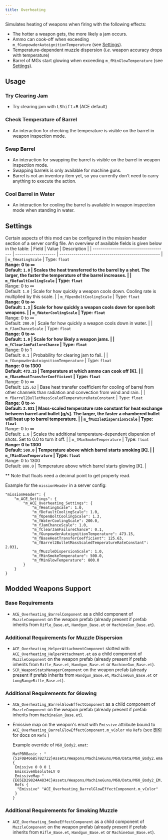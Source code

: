 ```yaml
---
title: Overheating
---
```


Simulates heating of weapons when firing with the following effects:
- The hotter a weapon gets, the more likely a jam occurs.
- Ammo can cook-off when exceeding `m_fGunpowderAutoignitionTemperature` (see [Settings](#settings)).
- Temperature-dependent muzzle dispersion (_i.e._ weapon accuracy drops with temperature)
- Barrel of MGs start glowing when exceeding `m_fMinGlowTemperature` (see [Settings](#settings)).

## Usage

### Try Clearing Jam

- Try clearing jam with <kbd>LShift</kbd>+<kbd>R</kbd> (ACE default)

### Check Temperature of Barrel

- An interaction for checking the temperature is visible on the barrel in weapon inspection mode.

### Swap Barrel

- An interaction for swapping the barrel is visible on the barrel in weapon inspection mode.
- Swapping barrels is only available for machine guns.
- Barrel is not an inventory item yet, so you currently don't need to carry anything to execute the action.

### Cool Barrel in Water

- An interaction for cooling the barrel is available in weapon inspection mode when standing in water.

## Settings

Certain aspects of this mod can be configured in the mission header section of a server config file. An overview of available fields is given below in the table:
| Field                                 | Value                | Description                                        |
| ------------------------------------- | -------------------- | -------------------------------------------------- |
| `m_fHeatingScale`                     | Type: `float`**<br />Range: 0 to ∞<br />Default: `1.0` | Scales the heat transferred to the barrel by a shot. The larger, the faster the temperature of the barrel increases. |
| `m_fDefaultCoolingScale`              | Type: `float`**<br />Range: 0 to ∞<br />Default: `1.0` | Scale for how quickly a weapon cools down. Cooling rate is multiplied by this scale. |
| `m_fOpenBoltCoolingScale`             | Type: `float`**<br />Range: 0 to ∞<br />Default: `1.3` | Scale for how quickly a weapon cools down for open bolt weapons. |
| `m_fWaterCoolingScale`                | Type: `float`**<br />Range: 0 to ∞<br />Default: `200.0` | Scale for how quickly a weapon cools down in water. |
| `m_fJamChanceScale`                   | Type: `float`**<br />Range: 0 to ∞<br />Default: `1.0` | Scale for how likely a weapon jams. |
| `m_fClearJamFailureChance`            | Type: `float`**<br />Range: 0 to 1<br />Default: `0.1` | Probability for clearing jam to fail. |
| `m_fGunpowderAutoignitionTemperature` | Type: `float`**<br />Range: 0 to 1300<br />Default: `473.15` | Temperature at which ammo can cook off [K]. |
| `m_fBaseHeatTransferCoefficient`      | Type: `float`**<br />Range: 0 to ∞<br />Default: `125.63` | Base heat transfer coefficient for cooling of barrel from other channels than radiation and convection from wind and rain. |
| `m_fBarrel2BulletMassScaledTemperatureRateConstant` | Type: `float`**<br />Range: 0 to ∞<br />Default: `2.031` | Mass-scaled temperature rate constant for heat exchange between barrel and bullet [g/s]. The larger, the faster a chambered bullet will heat up to barrel temperature. |
| `m_fMuzzleDispersionScale`            | Type: `float`**<br />Range: 0 to ∞<br />Default: `1.0` | Scales the additional temperature-dependent dispersion of shots. Set to 0.0 to turn it off. |
| `m_fMinSmokeTemperature`              | Type: `float`**<br />Range: 0 to 1300<br />Default: `500.0` | Temperature above which barrel starts smoking [K]. |
| `m_fMinGlowTemperature`               | Type: `float`**<br />Range: 0 to 1300<br />Default: `800.0` | Temperature above which barrel starts glowing [K]. |

\*\* Note that floats need a decimal point to get properly read.

Example for the `missionHeader` in a server config:
```
"missionHeader": {
    "m_ACE_Settings": {
        "m_ACE_Overheating_Settings": {
            "m_fHeatingScale": 1.0,
            "m_fDefaultCoolingScale": 1.0,
            "m_fOpenBoltCoolingScale": 1.3,
            "m_fWaterCoolingScale": 200.0,
            "m_fJamChanceScale": 1.0,
            "m_fClearJamFailureChance": 0.1,
            "m_fGunpowderAutoignitionTemperature": 473.15,
            "m_fBaseHeatTransferCoefficient": 125.63,
            "m_fBarrel2BulletMassScaledTemperatureRateConstant": 2.031,
            "m_fMuzzleDispersionScale": 1.0,
            "m_fMinSmokeTemperature": 500.0,
            "m_fMinGlowTemperature": 800.0
        }
    }
}
```

## Modded Weapons Support

### Base Requirements

- `ACE_Overheating_BarrelComponent` as a child component of `MuzzleComponent` on the weapon prefab (already present if prefab inherits from `Rifle_Base.et`, `Handgun_Base.et` or `MachineGun_Base.et`).

### Additional Requirements for Muzzle Dispersion

- `ACE_Overheating_HelperAttachmentComponent` slotted with `ACE_Overheating_HelperAttachment.et` as a child component of `MuzzleComponent` on the weapon prefab (already present if prefab inherits from `Rifle_Base.et`, `Handgun_Base.et` or `MachineGun_Base.et`).
- `SCR_WeaponStatsManagerComponent` on the weapon prefab (already present if prefab inherits from `Handgun_Base.et`, `MachineGun_Base.et` or `LongRangeRifle_Base.et`).

### Additional Requirements for Glowing

- `ACE_Overheating_BarrelGlowEffectComponent` as a child component of `MuzzleComponent` on the weapon prefab (already present if prefab inherits from `MachineGun_Base.et`).
- Emissive map on the weapon's emat with `Emissive` attribute bound to `ACE_Overheating_BarrelGlowEffectComponent.m_vColor` via `Refs` (see [BIKI](https://community.bistudio.com/wiki/Arma_Reforger:Weapon_Collimator_Creation#Manual_Material_Corrections) for docs on `Refs` )

  Example override of `M60_Body2.emat`:
  ```
  MatPBRBasic : "{51F0B466B57B2722}Assets/Weapons/MachineGuns/M60/Data/M60_Body2.emat" {
   Emissive 0 0 0 1
   EmissiveAbsoluteLV 0
   EmissiveMap "{E65ED29824A4834C}Assets/Weapons/MachineGuns/M60/Data/M60_Body2_EM.edds"
   Refs {
    "Emissive" "ACE_Overheating_BarrelGlowEffectComponent.m_vColor"
   }
  }
  ```

### Additional Requirements for Smoking Muzzle

- `ACE_Overheating_SmokeEffectComponent` as a child component of `MuzzleComponent` on the weapon prefab (already present if prefab inherits from `Rifle_Base.et`, `Handgun_Base.et` or `MachineGun_Base.et`).
